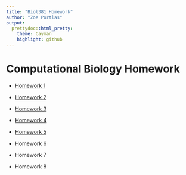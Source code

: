 ```yaml
---
title: "Biol381 Homework"
author: "Zoe Portlas"
output:
  prettydoc::html_pretty:
    theme: Cayman
    highlight: github
---
```



# Computational Biology Homework

* [Homework 1](homework1.html)

* [Homework 2](homework2.html)

* [Homework 3](BeamerHW.pdf)

* [Homework 4](homework4.html)

* [Homework 5](dplyrHW.html)

* Homework 6

* Homework 7

* Homework 8